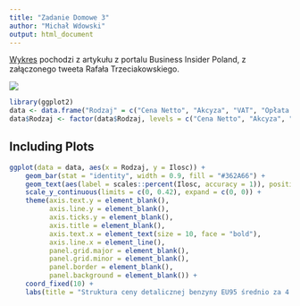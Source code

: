 ```yaml
---
title: "Zadanie Domowe 3"
author: "Michał Wdowski"
output: html_document
---
```


[Wykres](https://businessinsider.com.pl/finanse/makroekonomia/mateusz-morawiecki-o-benzynie-odpowiedz-for/90xky5j) pochodzi z artykułu z portalu Business Insider Poland, z załączonego tweeta Rafała Trzeciakowskiego.

![](wykres.jpeg)

```r
library(ggplot2)
data <- data.frame("Rodzaj" = c("Cena Netto", "Akcyza", "VAT", "Opłata Paliwowa", "Marża"), "Ilosc" = c(0.42, 0.33, 0.19, 0.03, 0.03))
data$Rodzaj <- factor(data$Rodzaj, levels = c("Cena Netto", "Akcyza", "VAT", "Opłata Paliwowa", "Marża"))
```

## Including Plots

```r
ggplot(data = data, aes(x = Rodzaj, y = Ilosc)) +
    geom_bar(stat = "identity", width = 0.9, fill = "#362A66") +
    geom_text(aes(label = scales::percent(Ilosc, accuracy = 1)), position = position_stack(vjust = 0.5), size = 6, color = "white") +
    scale_y_continuous(limits = c(0, 0.42), expand = c(0, 0)) +
    theme(axis.text.y = element_blank(),
          axis.line.y = element_blank(),
          axis.ticks.y = element_blank(), 
          axis.title = element_blank(),
          axis.text.x = element_text(size = 10, face = "bold"),
          axis.line.x = element_line(),
          panel.grid.major = element_blank(),
          panel.grid.minor = element_blank(),
          panel.border = element_blank(),
          panel.background = element_blank()) +
    coord_fixed(10) +
    labs(title = "Struktura ceny detalicznej benzyny EU95 średnio za 4 miesiące 2018 roku", fill = element_blank())
```